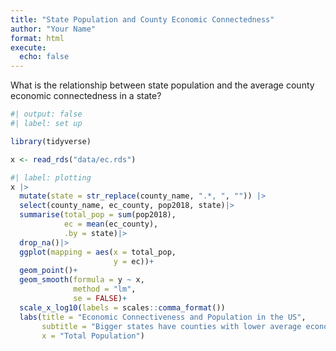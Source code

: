 ```yaml
---
title: "State Population and County Economic Connectedness"
author: "Your Name"
format: html
execute: 
  echo: false
---
```


What is the relationship between state population and the average county economic connectedness in a state?

```r
#| output: false
#| label: set up

library(tidyverse)

x <- read_rds("data/ec.rds")
```

```r
#| label: plotting
x |> 
  mutate(state = str_replace(county_name, ".*, ", "")) |>
  select(county_name, ec_county, pop2018, state)|>
  summarise(total_pop = sum(pop2018),
            ec = mean(ec_county),
            .by = state)|>
  drop_na()|>
  ggplot(mapping = aes(x = total_pop,
                       y = ec))+
  geom_point()+
  geom_smooth(formula = y ~ x,
              method = "lm",
              se = FALSE)+
  scale_x_log10(labels = scales::comma_format())
  labs(title = "Economic Connectiveness and Population in the US",
       subtitle = "Bigger states have counties with lower average economic\n connectivenss",
       x = "Total Population")
```
